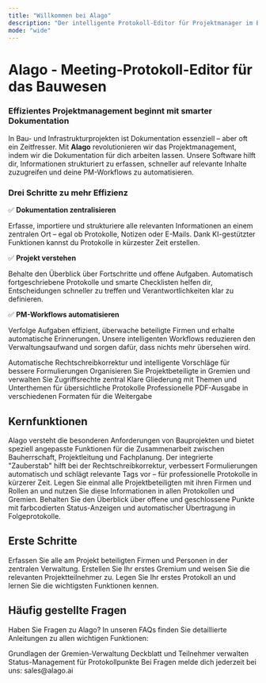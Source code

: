 ```yaml
---
title: "Willkommen bei Alago"
description: "Der intelligente Protokoll-Editor für Projektmanager im Bauwesen"
mode: "wide"
---
```


# Alago - Meeting-Protokoll-Editor für das Bauwesen

### **Effizientes Projektmanagement beginnt mit smarter Dokumentation**

In Bau- und Infrastrukturprojekten ist Dokumentation essenziell – aber oft ein Zeitfresser. Mit **Alago** revolutionieren wir das Projektmanagement, indem wir die Dokumentation für dich arbeiten lassen. Unsere Software hilft dir, Informationen strukturiert zu erfassen, schneller auf relevante Inhalte zuzugreifen und deine PM-Workflows zu automatisieren.

### **Drei Schritte zu mehr Effizienz**

✅ **Dokumentation zentralisieren**

Erfasse, importiere und strukturiere alle relevanten Informationen an einem zentralen Ort – egal ob Protokolle, Notizen oder E-Mails. Dank KI-gestützter Funktionen kannst du Protokolle in kürzester Zeit erstellen.

✅ **Projekt verstehen**

Behalte den Überblick über Fortschritte und offene Aufgaben. Automatisch fortgeschriebene Protokolle und smarte Checklisten helfen dir, Entscheidungen schneller zu treffen und Verantwortlichkeiten klar zu definieren.

✅ **PM-Workflows automatisieren**

Verfolge Aufgaben effizient, überwache beteiligte Firmen und erhalte automatische Erinnerungen. Unsere intelligenten Workflows reduzieren den Verwaltungsaufwand und sorgen dafür, dass nichts mehr übersehen wird.

<CardGroup cols={2}>
  <Card
    title="Intelligente Protokollierung"
    icon="wand-magic-sparkles"
    href="/faq/zauberstab"
  >
    Automatische Rechtschreibkorrektur und intelligente Vorschläge für bessere Formulierungen
  </Card>
  <Card
    title="Gremien-Management"
    icon="users"
    href="/faq/gremium"
  >
    Organisieren Sie Projektbeteiligte in Gremien und verwalten Sie Zugriffsrechte zentral
  </Card>
  <Card
    title="Strukturierte Themen"
    icon="list"
    href="/faq/gliederungsleiste"
  >
    Klare Gliederung mit Themen und Unterthemen für übersichtliche Protokolle
  </Card>
  <Card
    title="PDF-Export"
    icon="file-pdf"
    href="/faq/pdf-export"
  >
    Professionelle PDF-Ausgabe in verschiedenen Formaten für die Weitergabe
  </Card>
</CardGroup>

## Kernfunktionen

<AccordionGroup>
  <Accordion title="🏗️ Speziell für das Bauwesen entwickelt">
    Alago versteht die besonderen Anforderungen von Bauprojekten und bietet speziell angepasste Funktionen für die Zusammenarbeit zwischen Bauherrschaft, Projektleitung und Fachplanung.
  </Accordion>

  <Accordion title="⚡ KI-gestützte Unterstützung">
    Der integrierte "Zauberstab" hilft bei der Rechtschreibkorrektur, verbessert Formulierungen automatisch und schlägt relevante Tags vor – für professionelle Protokolle in kürzerer Zeit.
  </Accordion>

  <Accordion title="👥 Zentrale Projektteilnehmer-Verwaltung">
    Legen Sie einmal alle Projektbeteiligten mit ihren Firmen und Rollen an und nutzen Sie diese Informationen in allen Protokollen und Gremien.
  </Accordion>

  <Accordion title="📊 Übersichtliche Status-Verfolgung">
    Behalten Sie den Überblick über offene und geschlossene Punkte mit farbcodierten Status-Anzeigen und automatischer Übertragung in Folgeprotokolle.
  </Accordion>
</AccordionGroup>

## Erste Schritte

<Steps>
  <Step title="Projektbeteiligte anlegen">
    Erfassen Sie alle am Projekt beteiligten Firmen und Personen in der zentralen Verwaltung.
    <Card title="→ Zur Anleitung" href="/faq/projektbeteiligte" />
  </Step>
  <Step title="Gremium einrichten">
    Erstellen Sie Ihr erstes Gremium und weisen Sie die relevanten Projektteilnehmer zu.
    <Card title="→ Zur Anleitung" href="/faq/gremium-anlegen" />
  </Step>
  <Step title="Erstes Protokoll erstellen">
    Legen Sie Ihr erstes Protokoll an und lernen Sie die wichtigsten Funktionen kennen.
    <Card title="→ Zur Anleitung" href="/faq/protokoll-anlegen" />
  </Step>
</Steps>

## Häufig gestellte Fragen

Haben Sie Fragen zu Alago? In unseren FAQs finden Sie detaillierte Anleitungen zu allen wichtigen Funktionen:

<CardGroup cols={3}>
  <Card title="Was ist ein Gremium?" icon="question" href="/faq/gremium">
    Grundlagen der Gremien-Verwaltung
  </Card>
  <Card title="Protokollkopf erstellen" icon="file-text" href="/faq/protokollkopf">
    Deckblatt und Teilnehmer verwalten
  </Card>
  <Card title="Punkte schließen" icon="check-circle" href="/faq/punkt-schliessen">
    Status-Management für Protokollpunkte
  </Card>
</CardGroup>

<Note>
Bei Fragen melde dich jederzeit bei uns: sales@alago.ai
</Note>